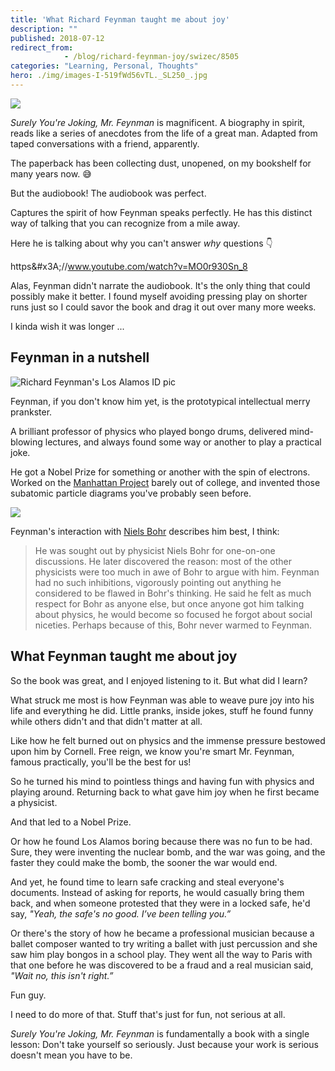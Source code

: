 ```yaml
---
title: 'What Richard Feynman taught me about joy'
description: ""
published: 2018-07-12
redirect_from: 
            - /blog/richard-feynman-joy/swizec/8505
categories: "Learning, Personal, Thoughts"
hero: ./img/images-I-519fWd56vTL._SL250_.jpg
---
```

[![](./img/images-I-519fWd56vTL._SL250_.jpg)](https://www.amazon.com/Surely-Feynman-Adventures-Curious-Character/dp/0393316041/ref=as_li_ss_il?ie=UTF8&amp;linkCode=li3&amp;tag=ageewitahat-20&amp;linkId=a839c1f710af9c51c52bb3f2e405571c)



_Surely You&#x27;re Joking, Mr. Feynman_ is magnificent. A biography in spirit, reads like a series of anecdotes from the life of a great man. Adapted from taped conversations with a friend, apparently.



The paperback has been collecting dust, unopened, on my bookshelf for many years now. 😅



But the audiobook! The audiobook was perfect.



Captures the spirit of how Feynman speaks perfectly. He has this distinct way of talking that you can recognize from a mile away.



Here he is talking about why you can&#x27;t answer _why_ questions 👇



https&amp;#x3A;//www.youtube.com/watch?v=MO0r930Sn_8



Alas, Feynman didn&#x27;t narrate the audiobook. It&#x27;s the only thing that could possibly make it better. I found myself avoiding pressing play on shorter runs just so I could savor the book and drag it out over many more weeks.



I kinda wish it was longer ...



## Feynman in a nutshell



![Richard Feynman&#x27;s Los Alamos ID pic](https://upload.wikimedia.org/wikipedia/commons/thumb/e/eb/Richard_Feynman_Los_Alamos_ID_badge.jpg/440px-Richard_Feynman_Los_Alamos_ID_badge.jpg)



Feynman, if you don&#x27;t know him yet, is the prototypical intellectual merry prankster.



A brilliant professor of physics who played bongo drums, delivered mind-blowing lectures, and always found some way or another to play a practical joke.



He got a Nobel Prize for something or another with the spin of electrons. Worked on the [Manhattan Project](https://en.wikipedia.org/wiki/Manhattan_Project) barely out of college, and invented those subatomic particle diagrams you&#x27;ve probably seen before.



![](./img/blog-wp-content-uploads-2018-07-Feynmann_Diagram_Gluon_Radiation.svg_-1024x654.png)



Feynman&#x27;s interaction with [Niels Bohr](https://en.wikipedia.org/wiki/Niels_Bohr) describes him best, I think:



> He was sought out by physicist Niels Bohr for one-on-one discussions. He later discovered the reason: most of the other physicists were too much in awe of Bohr to argue with him. Feynman had no such inhibitions, vigorously pointing out anything he considered to be flawed in Bohr&#x27;s thinking. He said he felt as much respect for Bohr as anyone else, but once anyone got him talking about physics, he would become so focused he forgot about social niceties. Perhaps because of this, Bohr never warmed to Feynman.



## What Feynman taught me about joy



So the book was great, and I enjoyed listening to it. But what did I learn?



What struck me most is how Feynman was able to weave pure joy into his life and everything he did. Little pranks, inside jokes, stuff he found funny while others didn&#x27;t and that didn&#x27;t matter at all.



Like how he felt burned out on physics and the immense pressure bestowed upon him by Cornell. Free reign, we know you&#x27;re smart Mr. Feynman, famous practically, you&#x27;ll be the best for us!



So he turned his mind to pointless things and having fun with physics and playing around. Returning back to what gave him joy when he first became a physicist.



And that led to a Nobel Prize.



Or how he found Los Alamos boring because there was no fun to be had. Sure, they were inventing the nuclear bomb, and the war was going, and the faster they could make the bomb, the sooner the war would end.



And yet, he found time to learn safe cracking and steal everyone&#x27;s documents. Instead of asking for reports, he would casually bring them back, and when someone protested that they were in a locked safe, he&#x27;d say, _&quot;Yeah, the safe&#x27;s no good. I’ve been telling you.”_



Or there&#x27;s the story of how he became a professional musician because a ballet composer wanted to try writing a ballet with just percussion and she saw him play bongos in a school play. They went all the way to Paris with that one before he was discovered to be a fraud and a real musician said, _&quot;Wait no, this isn&#x27;t right.”_



Fun guy.



I need to do more of that. Stuff that&#x27;s just for fun, not serious at all.



_Surely You&#x27;re Joking, Mr. Feynman_ is fundamentally a book with a single lesson: Don&#x27;t take yourself so seriously. Just because your work is serious doesn&#x27;t mean you have to be.